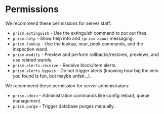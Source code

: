 # Permissions

We recommend these permissions for server staff:

- `prism.extinguish` - Use the extinguish command to put out fires.
- `prism.help` - Show help info and `/prism about` messaging.
- `prism.lookup` - Use the lookup, near, peek commands, and the inspection wand.
- `prism.modify` - Preview and perform rollbacks/restores, previews, and use related wands.
- `prism.alerts.receive` - Receive block/item alerts.
- `prism.alerts.bypass` - Do not trigger alerts (knowing how big the vein you found is fun, but maybe unfair...).

We recommend these permission for server administrators:

- `prism.admin` - Administration commands like config reload, queue management.
- `prism.purge` - Trigger database purges manually.
